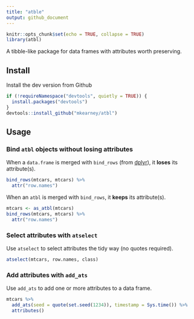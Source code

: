 ```yaml
---
title: "atble"
output: github_document
---
```


```r
knitr::opts_chunk$set(echo = TRUE, collapse = TRUE)
library(atbl)
```

A tibble-like package for data frames with attributes worth preserving.

## Install

Install the dev version from Github

```r
if (!requireNamespace("devtools", quietly = TRUE)) {
  install.packages("devtools")
}
devtools::install_github("mkearney/atbl")
```


## Usage

### Bind `atbl` objects without losing attributes

When a `data.frame` is merged with `bind_rows` (from [dplyr](https://github.com/tidyverse/dplyr)), it **loses** its attribute(s).

```r
bind_rows(mtcars, mtcars) %>% 
  attr("row.names")
```

When an `atbl` is merged with `bind_rows`, it **keeps** its attribute(s).

```r
mtcars <- as_atbl(mtcars)
bind_rows(mtcars, mtcars) %>%
  attr("row.names")
```

### Select attributes with `atselect`

Use `atselect` to select attributes the tidy way (no quotes required).

```r
atselect(mtcars, row.names, class)
```

### Add attributes with `add_ats`

Use `add_ats` to add one or more attributes to a data frame.

```r
mtcars %>%
  add_ats(seed = quote(set.seed(1234)), timestamp = Sys.time()) %>%
  attributes()
```

<!--
## Tidy evaluation reading materials

+ [Slides: Tidy Eval Hygienic FEXPRS](https://www.r-project.org/dsc/2017/slides/tidyeval-hygienic-fexprs.pdf)
+ [Thesis](https://web.wpi.edu/Pubs/ETD/Available/etd-090110-124904/unrestricted/jshutt.pdf)
+ [Blog post](http://www.onceupondata.com/2017/08/12/my-first-steps-into-the-world-of-tidyeval/)

-->
